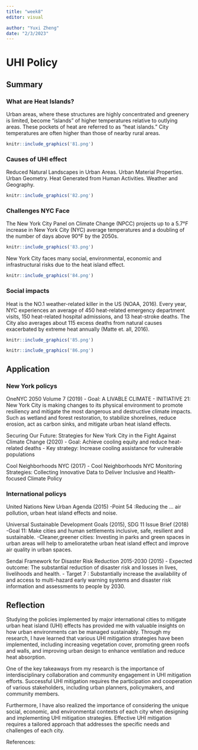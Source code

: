 ```yaml
---
title: "week8"
editor: visual

author: "Yuxi Zheng"
date: "2/3/2023"
---
```


# UHI Policy

## Summary

### What are Heat Islands?

Urban areas, where these structures are highly concentrated and greenery is limited, become “islands” of higher temperatures relative to outlying areas. These pockets of heat are referred to as “heat islands.”
City temperatures are often higher than those of nearby rural areas. 

```r
knitr::include_graphics('81.png')
```

### Causes of UHI effect

Reduced Natural Landscapes in Urban Areas.
Urban Material Properties.
Urban Geometry.
Heat Generated from Human Activities.
Weather and Geography.

```r
knitr::include_graphics('82.png')
```

### Challenges NYC Face

The New York City Panel on Climate Change (NPCC) projects up to a 5.7°F increase in New York City (NYC) average temperatures and a doubling of the number of days above 90°F by the 2050s.

```r
knitr::include_graphics('83.png')
```

New York City faces many social, environmental, economic and infrastructural risks due to the heat island effect.

```r
knitr::include_graphics('84.png')
```

### Social impacts

Heat is the NO.1 weather-related killer in the US (NOAA, 2016). Every year, NYC experiences an average of 450 heat-related emergency department visits, 150 heat-related hospital admissions, and 13 heat-stroke deaths. The City also averages about 115 excess deaths from natural causes exacerbated by extreme heat annually (Matte et. all, 2016).

```r
knitr::include_graphics('85.png')
```

```r
knitr::include_graphics('86.png')
```

## Application

### New York policys

OneNYC 2050 Volume 7 (2019)
- Goal: A LIVABLE CLIMATE
- INITIATIVE 21: New York City is making changes to its physical environment to promote resiliency and mitigate the most dangerous and destructive climate impacts. Such as wetland and forest restoration, to stabilize shorelines, reduce erosion, act as carbon sinks, and mitigate urban heat island effects.

Securing Our Future: Strategies for New York City in the Fight Against Climate Change (2020)
- Goal: Achieve cooling equity and reduce heat-related deaths
- Key strategy: Increase cooling assistance for vulnerable populations

Cool Neighborhoods NYC (2017)
- Cool Neighborhoods NYC Monitoring Strategies: Collecting Innovative Data to Deliver Inclusive and Health-focused Climate Policy 

### International policys

United Nations New Urban Agenda (2015)
-Point 54 :Reducing the … air pollution, urban heat island effects and noise.

Universal Sustainable Development Goals (2015), SDG 11 Issue Brief (2018)
-Goal 11: Make cities and human settlements inclusive, safe, resilient and sustainable.
-Cleaner,greener cities: Investing in parks and green spaces in urban areas will help to amelioratethe urban heat island effect and improve air quality in urban spaces.

Sendai Framework for Disaster Risk Reduction 2015-2030 (2015)
- Expected outcome: The substantial reduction of disaster risk and losses in lives, livelihoods and health.
- Target 7 : Substantially increase the availability of and access to multi-hazard early warning systems and disaster risk information and assessments to people by 2030.



## Reflection

Studying the policies implemented by major international cities to mitigate urban heat island (UHI) effects has provided me with valuable insights on how urban environments can be managed sustainably. Through my research, I have learned that various UHI mitigation strategies have been implemented, including increasing vegetation cover, promoting green roofs and walls, and improving urban design to enhance ventilation and reduce heat absorption.

One of the key takeaways from my research is the importance of interdisciplinary collaboration and community engagement in UHI mitigation efforts. Successful UHI mitigation requires the participation and cooperation of various stakeholders, including urban planners, policymakers, and community members.

Furthermore, I have also realized the importance of considering the unique social, economic, and environmental contexts of each city when designing and implementing UHI mitigation strategies. Effective UHI mitigation requires a tailored approach that addresses the specific needs and challenges of each city.

References:


